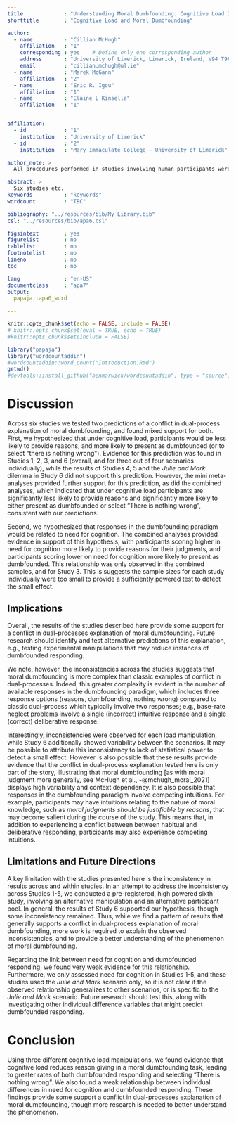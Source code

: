 ```yaml
---
title             : "Understanding Moral Dumbfounding: Cognitive Load Increases the Liklihood of Moral Dumbfounding"
shorttitle        : "Cognitive Load and Moral Dumbfounding"

author:
  - name          : "Cillian McHugh"
    affiliation   : "1"
    corresponding : yes    # Define only one corresponding author
    address       : "University of Limerick, Limerick, Ireland, V94 T9PX"
    email         : "cillian.mchugh@ul.ie"
  - name          : "Marek McGann"
    affiliation   : "2"
  - name          : "Eric R. Igou"
    affiliation   : "1"
  - name          : "Elaine L Kinsella"
    affiliation   : "1"


affiliation:
  - id            : "1"
    institution   : "University of Limerick"
  - id            : "2"
    institution   : "Mary Immaculate College ~ University of Limerick"

author_note: >
  All procedures performed in studies involving human participants were approved by institutional research ethics committee and conducted in accordance with the Code of Professional Ethics of the Psychological Society of Ireland, and with the 1964 Helsinki declaration and its later amendments or comparable ethical standards. Informed consent was obtained from all individual participants included in the study. The authors declare that there are no potential conflicts of interest with respect to the research, authorship, and/or publication of this article. All authors consented to the submission of this manuscript.

abstract: >
  Six studies etc.
keywords          : "keywords"
wordcount         : "TBC"

bibliography: "../resources/bib/My Library.bib"
csl: "../resources/bib/apa6.csl"

figsintext        : yes
figurelist        : no
tablelist         : no
footnotelist      : no
lineno            : no
toc               : no

lang              : "en-US"
documentclass     : "apa7"
output:
  papaja::apa6_word

---
```


```r
knitr::opts_chunk$set(echo = FALSE, include = FALSE)
# knitr::opts_chunk$set(eval = TRUE, echo = TRUE)
#knitr::opts_chunk$set(include = FALSE)
```


```r
library("papaja")
library("wordcountaddin")
#wordcountaddin::word_count("Introduction.Rmd")
getwd()
#devtools::install_github("benmarwick/wordcountaddin", type = "source", dependencies = TRUE)
```
# Discussion
Across six studies we tested two predictions of a conflict in dual-process explanation of moral dumbfounding, and found mixed support for both. First, we hypothesized that under cognitive load, participants would be less likely to provide reasons, and more likely to present as dumbfounded (or to select "there is nothing wrong"). Evidence for this prediction was found in Studies 1, 2, 3, and 6 (overall, and for three out of four scenarios individually), while the results of Studies 4, 5 and the *Julie and Mark* dilemma in Study 6 did not support this prediction. However, the mini meta-analyses provided further support for this prediction, as did the combined analyses, which indicated that under cognitive load participants are significantly less likely to provide reasons and significantly more likely to either present as dumbfounded or select "There is nothing wrong", consistent with our predictions.

Second, we hypothesized that responses in the dumbfounding paradigm would be related to need for cognition. The combined analyses provided evidence in support of this hypothesis, with participants scoring higher in need for cognition more likely to provide reasons for their judgments, and participants scoring lower on need for cognition more likely to present as dumbfounded. This relationship was only observed in the combined samples, and for Study 3. This is suggests the sample sizes for each study individually were too small to provide a sufficiently powered test to detect the small effect.


## Implications
Overall, the results of the studies described here provide some support for a conflict in dual-processes explanation of moral dumbfounding. Future research should identify and test alternative predictions of this explanation, e.g., testing experimental manipulations that may reduce instances of dumbfounded responding.

We note, however, the inconsistencies across the studies suggests that moral dumbfounding is more complex than classic examples of conflict in dual-processes. Indeed, this greater complexity is evident in the number of available responses in the dumbfounding paradigm, which includes three response options (reasons, dumbfounding, nothing wrong) compared to classic dual-process which typically involve two responses; e.g., base-rate neglect problems involve a single (incorrect) intuitive response and a single (correct) deliberative response.

Interestingly, inconsistencies were observed for each load manipulation, while Study 6 additionally showed variability between the scenarios. It may be possible to attribute this inconsistency to lack of statistical power to detect a small effect. However is also possible that these results provide evidence that the conflict in dual-process explanation tested here is only part of the story, illustrating that moral dumbfounding [as with moral judgment more generally, see McHugh et al., -@mchugh_moral_2021] displays high variability and context dependency. It is also possible that responses in the dumbfounding paradigm involve competing intuitions. For example, participants may have intuitions relating to the nature of moral knowledge, such as *moral judgments should be justifiable by reasons*, that may become salient during the course of the study. This means that, in addition to experiencing a conflict between between habitual and deliberative responding, participants may also experience competing intuitions.

## Limitations and Future Directions
A key limitation with the studies presented here is the inconsistency in results across and within studies. In an attempt to address the inconsistency across Studies 1-5, we conducted a pre-registered, high powered sixth study, involving an alternative manipulation and an alternative participant pool. In general, the results of Study 6 supported our hypothesis, though some inconsistency remained. Thus, while we find a pattern of results that generally supports a conflict in dual-process explanation of moral dumbfounding, more work is required to explain the observed inconsistencies, and to provide a better understanding of the phenomenon of moral dumbfounding.

Regarding the link between need for cognition and dumbfounded responding, we found very weak evidence for this relationship. Furthermore, we only assessed need for cognition in Studies 1-5, and these studies used the *Julie and Mark* scenario only, so it is not clear if the observed relationship generalizes to other scenarios, or is specific to the *Julie and Mark* scenario. Future research should test this, along with investigating other individual difference variables that might predict dumbfounded responding.

# Conclusion
Using three different cognitive load manipulations, we found evidence that cognitive load reduces reason giving in a moral dumbfounding task, leading to greater rates of both dumbfounded responding and selecting "There is nothing wrong". We also found a weak relationship between individual differences in need for cognition and dumbfounded responding. These findings provide some support a conflict in dual-processes explanation of moral dumbfounding, though more research is needed to better understand the phenomenon.





















